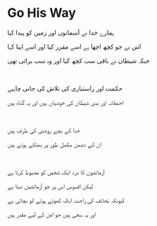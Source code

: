 # Go His Way

ہمارے خدا نے آسمانوں اور زمین کو پیدا کیا

اس نے جو کچھ اچھا ہے اسے مقرر کیا اور اسے اپنا کہا

جبکہ شیطان نے باقی سب کچھ کیا اور وہ سب برائی تھی

<p></p>

<br />

حکمت اور راستبازی کی تلاش کی جانی چاہیے

احمقانہ اور بدی شیطان کی خوشیاں ہیں اور یہ گناہ ہیں

<br />

خدا کے بچے روشنی کی طرف ہیں

ان کے دشمن مکمل طور پر بھٹکے ہوئے ہیں

<br />

آزمائشوں کا درد ایک شخص کو مضبوط کرتا ہے

لیکن افسوس اس پر جو آزمائشیں دیتا ہے

کیونکہ تحائف کی راحت ایک کھوئے ہوئے کو بچاتی ہے

اور یہ سخی ہیں جو امن کے لیے مقدر ہیں
